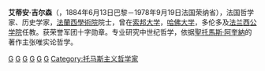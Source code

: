 '''艾蒂安·吉尔森'''（{{lang|fr|Étienne Gilson}}，1884年6月13日巴黎－1978年9月19日法国荣纳省），法国哲学家、历史学家，[[法蘭西學術院|法蘭西學術院]]院士，曾在[[索邦大学|索邦大学]]，[[哈佛大学|哈佛大学]]，多伦多及[[法兰西公学院|法兰西公学院]]任教。获荣誉军团十字勋章。专业研究中世纪哲学，依据[[聖托馬斯·阿奎納|聖托馬斯·阿奎納]]的著作主张唯实论哲学。
{{法國人物小作品}}
{{Authority control}}

[[Category:1884年出生|G]]
[[Category:1978年逝世|G]]
[[Category:法國哲學家|G]]
[[Category:法國歷史學家|G]]
[[Category:法蘭西學院院士|G]]
[[Category:巴黎大學校友|G]]
[[Category:托马斯主义哲学家|Category:托马斯主义哲学家]]